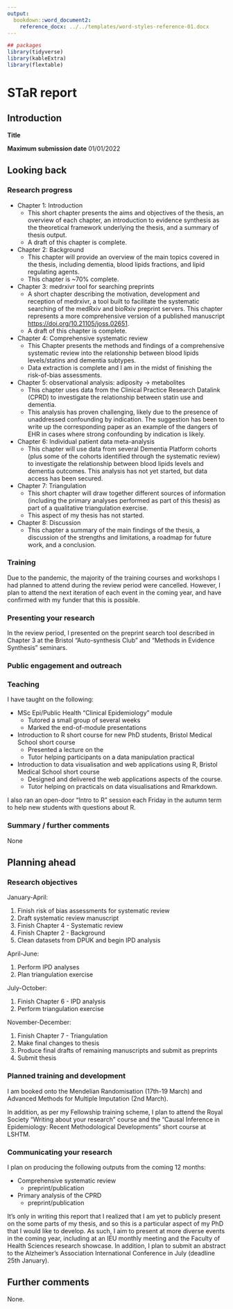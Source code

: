 ```yaml
---
output:
  bookdown::word_document2:
    reference_docx: ../../templates/word-styles-reference-01.docx
---
```


```r
## packages
library(tidyverse)
library(kableExtra)
library(flextable)
```

# STaR report {#star-report}
## Introduction

**Title**


**Maximum submission date**
01/01/2022

## Looking back
### Research progress

* Chapter 1: Introduction
  * This short chapter presents the aims and objectives of the thesis, an overview of each chapter, an introduction to evidence synthesis as the theoretical framework underlying the thesis, and a summary of thesis output.
  * A draft of this chapter is complete.

* Chapter 2: Background
  * This chapter will provide an overview of the main topics covered in the thesis, including dementia, blood lipids fractions, and lipid regulating agents.
  * This chapter is ~70% complete.


* Chapter 3: medrxivr tool for searching preprints
  * A short chapter describing the motivation, development and reception of medrxivr, a tool built to facilitate the systematic searching of the medRxiv and bioRxiv preprint servers. This chapter represents a more comprehensive version of a published manuscript [https://doi.org/10.21105/joss.02651](https://doi.org/10.21105/joss.02651).
  * A draft of this chapter is complete.


* Chapter 4: Comprehensive systematic review
  * This Chapter presents the methods and findings of a comprehensive systematic review into the relationship between blood lipids levels/statins and dementia subtypes.
  * Data extraction is complete and I am in the midst of finishing the risk-of-bias assessments. 
  
* Chapter 5: observational analysis: adiposity -> metabolites
  * This chapter uses data from the Clinical Practice Research Datalink (CPRD) to investigate the relationship between statin use and dementia. 
  * This analysis has proven challenging, likely due to the presence of unaddressed confounding by indication. The suggestion has been to write up the corresponding paper as an example of the dangers of EHR in cases where strong confounding by indication is likely. 

* Chapter 6: Individual patient data meta-analysis
  * This chapter will use data from several Dementia Platform cohorts (plus some of the cohorts identified through the systematic review) to investigate the relationship between blood lipids levels and dementia outcomes. This analysis has not yet started, but data access has been secured.

* Chapter 7: Triangulation
  * This short chapter will draw together different sources of information (including the primary analyses performed as part of this thesis) as part of a qualitative triangulation exercise.
  * This aspect of my thesis has not started.

* Chapter 8: Discussion
  * This chapter a summary of the main findings of the thesis, a discussion of the strengths and limitations, a roadmap for future work, and a conclusion.

### Training

Due to the pandemic, the majority of the training courses and workshops I had planned to attend during the review period were cancelled. However, I plan to attend the next iteration of each event in the coming year, and have confirmed with my funder that this is possible.

### Presenting your research

In the review period, I presented on the preprint search tool described in Chapter 3 at the Bristol “Auto-synthesis Club” and “Methods in Evidence Synthesis” seminars.

### Public engagement and outreach

### Teaching
I have taught on the following:

* MSc Epi/Public Health "Clinical Epidemiology" module
    * Tutored a small group of several weeks
    * Marked the end-of-module presentations
* Introduction to R short course for new PhD students, Bristol Medical School short course
    * Presented a lecture on the 
    * Tutor helping participants on a data manipulation practical
* Introduction to data visualisation and web applications using R, Bristol Medical School short course
    * Designed and delivered the web applications aspects of the course.
    * Tutor helping on practicals on data visualisations and Rmarkdown.
    
I also ran an open-door "Intro to R" session each Friday in the autumn term to help new students with questions about R.

### Summary / further comments 

None

## Planning ahead
### Research objectives

January-April:

1. Finish risk of bias assessments for systematic review
1. Draft systematic review manuscript
1. Finish Chapter 4 - Systematic review
1. Finish Chapter 2 - Background
1. Clean datasets from DPUK and begin IPD analysis

April-June:

1. Perform IPD analyses
1. Plan triangulation exercise

July-October:

1. Finish Chapter 6 - IPD analysis
1. Perform triangulation exercise

November-December:

1. Finish Chapter 7 - Triangulation
1. Make final changes to thesis
1. Produce final drafts of remaining manuscripts and submit as preprints
1. Submit thesis

### Planned training and development

I am booked onto the Mendelian Randomisation (17th-19 March) and Advanced Methods for Multiple Imputation (2nd March). 

In addition, as per my Fellowship training scheme, I plan to attend the Royal Society "Writing about your research" course and the “Causal Inference in Epidemiology: Recent Methodological Developments” short course at LSHTM.

### Communicating your research

I plan on producing the following outputs from the coming 12 months:

* Comprehensive systematic review
  * preprint/publication
* Primary analysis of the CPRD
  * preprint/publication
  
It’s only in writing this report that I realized that I am yet to publicly present on the some parts of my thesis, and so this is a particular aspect of my PhD that I would like to develop. As such, I aim to present at more diverse events in the coming year, including at an IEU monthly meeting and the Faculty of Health Sciences research showcase.
In addition, I plan to submit an abstract to the Alzheimer’s Association International Conference in July (deadline 25th January).
  

## Further comments

None.
